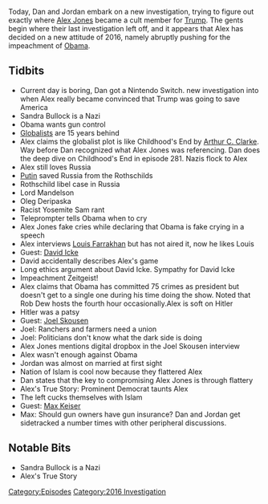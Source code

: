 {{DEFAULTSORT:
    #_EPISODE_0100:January 6-7, 2016
}}{{Episode
    | title             = January 6-7, 2016
    | caption           = Listen to this episode on [https://knowledgefight.libsyn.com/knowledge-fight-jan-6-7-2016 Libsyn] [https://open.spotify.com/episode/1OO0PqAm435Zt4iGVpknin Spotify], Read the [[Transcript/100: January 6-7, 2016|Unofficial Transcript]]
    | episodeNumber     = 100
    | length            = 03:22:51
    | airDate           = November 6, 2017
    | coverageStartDate = January 6, 2016
    | coverageEndDate   = January 7, 2016
    | episodeType       = [[:Category:2016 Investigation|2016 Investigation]]
    | appearance        = [[Oleg Deripaska]], [[Lord Peter Mendelssohn]], [[Barack Obama]], [[Louis Farrakhan]], [[David Icke]], [[Joel Skousen]], [[Joe Biggs]], [[Larry Nichols]], [[Matt Drudge]], [[Matt Bracken]], [[Max Keiser]]
    | beverage          = Elysian Fields Spacedust IPA
    | previousEpisode   = [[99: November 1, 2017]]
    | nextEpisode       = [[101: January 11, 2016]]
}}

{{Stub}}

Today, Dan and Jordan embark on a new investigation, trying to figure out exactly where [[Alex Jones]] became a cult member for [[Donald Trump|Trump]]. The gents begin where their last investigation left off, and it appears that Alex has decided on a new attitude of 2016, namely abruptly pushing for the impeachment of [[Barack Obama|Obama]].

==Tidbits==

*Current day is boring, Dan got a Nintendo Switch.  new investigation into when Alex really became convinced that Trump was going to save America
*Sandra Bullock is a Nazi
*Obama wants gun control
*[[Globalists]] are 15 years behind
*Alex claims the globalist plot is like Childhood's End by [[Arthur C Clarke|Arthur C. Clarke]].  Way before Dan recognized what Alex Jones was referencing.   Dan does the deep dive on Childhood's End in episode 281.  Nazis flock to Alex
*Alex still loves Russia
*[[Vladimir Putin|Putin]] saved Russia from the Rothschilds
*Rothschild libel case in Russia
*Lord Mandelson
*Oleg Deripaska
*Racist Yosemite Sam rant
*Teleprompter tells Obama when to cry
*Alex Jones fake cries while declaring that Obama is fake crying in a speech
*Alex interviews [[Louis Farrakhan]] but has not aired it, now he likes Louis
*Guest: [[David Icke]]
*David accidentally describes Alex's game
*Long ethics argument about David Icke.  Sympathy for David Icke
*Impeachment Zeitgeist!
*Alex claims that Obama has committed 75 crimes as president but doesn't get to a single one during his time doing the show.  Noted that Rob Dew hosts the fourth hour occasionally.Alex is soft on Hitler
*Hitler was a patsy
*Guest: [[Joel Skousen]]
*Joel: Ranchers and farmers need a union
*Joel: Politicians don't know what the dark side is doing
*Alex Jones mentions digital dropbox in the Joel Skousen interview
*Alex wasn't enough against Obama
*Jordan was almost on married at first sight
*Nation of Islam is cool now because they flattered Alex
*Dan states that the key to compromising Alex Jones is through flattery
*Alex's True Story: Prominent Democrat taunts Alex
*The left cucks themselves with Islam
*Guest: [[Max Keiser]]
*Max: Should gun owners have gun insurance?  Dan and Jordan get sidetracked a number times with other peripheral discussions.

==Notable Bits==

*Sandra Bullock is a Nazi
*Alex's True Story

[[Category:Episodes]]
[[Category:2016 Investigation]]

